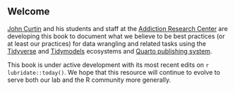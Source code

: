 ## Welcome {.unnumbered}

[John Curtin](https://psych.wisc.edu/staff/curtin-john/) and his students and staff at the [Addiction Research Center](https://arc.psych.wisc.edu/) are developing this book to document what we believe to be best practices (or at least our practices) for data wrangling and related tasks using the [Tidyverse](https://www.tidyverse.org/) and [Tidymodels](https://www.tidymodels.org/) ecosystems and [Quarto publishing system](https://quarto.org/).

This book is under active development with its most recent edits on `r lubridate::today()`.  We hope that this resource will continue to evolve to serve both our lab and the R community more generally.